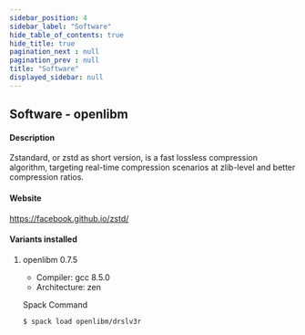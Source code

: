 ```yaml
---
sidebar_position: 4
sidebar_label: "Software"
hide_table_of_contents: true
hide_title: true
pagination_next : null
pagination_prev : null
title: "Software"
displayed_sidebar: null
---
```


## Software - openlibm


#### Description
Zstandard, or zstd as short version, is a fast lossless compression algorithm, targeting real-time compression scenarios at zlib-level and better compression ratios.

#### Website
https://facebook.github.io/zstd/

#### Variants installed

1. openlibm 0.7.5

    - Compiler: gcc 8.5.0
    - Architecture: zen

    Spack Command
    ```bash
    $ spack load openlibm/drslv3r
    ```
